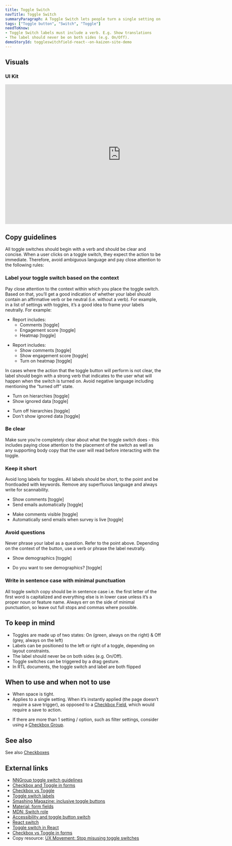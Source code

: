 ```yaml
---
title: Toggle Switch
navTitle: Toggle Switch
summaryParagraph: A Toggle Switch lets people turn a single setting on or off immediately.
tags: ["Toggle button", "Switch", "Toggle"]
needToKnow:
- Toggle Switch labels must include a verb. E.g. Show translations
- The label should never be on both sides (e.g. On/Off).
demoStoryId: toggleswitchfield-react--on-kaizen-site-demo
---
```




## Visuals

### UI Kit

<iframe style="border: none;" width="744" height="450" src="https://www.figma.com/embed?embed_host=share&url=https%3A%2F%2Fwww.figma.com%2Ffile%2Fe3TyAOZKfLg9cA01Iy1Mgm%2FKaizen-Site-embed%3Fnode-id%3D1412%253A1819" allowfullscreen></iframe>

## Copy guidelines

All toggle switches should begin with a verb and should be clear and concise. When a user clicks on a toggle switch, they expect the action to be immediate. Therefore, avoid ambiguous language and pay close attention to the following rules:

### Label your toggle switch based on the context

Pay close attention to the context within which you place the toggle switch. Based on that, you’ll get a good indication of whether your label should contain an affirmative verb or be neutral (i.e. without a verb). For example, in a list of settings with toggles, it’s a good idea to frame your labels neutrally. For example:

<DoAndDontContainer>
<Do>

- Report includes:
    - Comments [toggle]
    - Engagement score [toggle]
    - Heatmap [toggle]

</Do>

<Dont>

- Report includes:
    - Show comments [toggle]
    - Show engagement score [toggle]
    - Turn on heatmap [toggle]


</Dont>
</DoAndDontContainer>

In cases where the action that the toggle button will perform is not clear, the label should begin with a strong verb that indicates to the user what will happen when the switch is turned on. Avoid negative language including mentioning the “turned off” state.

<DoAndDontContainer>
<Do>

- Turn on hierarchies [toggle]
- Show ignored data [toggle]

</Do>

<Dont>

- Turn off hierarchies [toggle]
- Don't show ignored data [toggle]

</Dont>
</DoAndDontContainer>

### Be clear

Make sure you’re completely clear about what the toggle switch does - this includes paying close attention to the placement of the switch as well as any supporting body copy that the user will read before interacting with the toggle.

### Keep it short

Avoid long labels for toggles. All labels should be short, to the point and be frontloaded with keywords. Remove any superfluous language and always write for scannability.

<DoAndDontContainer>
<Do>

- Show comments [toggle]
- Send emails automatically [toggle]

</Do>

<Dont>

- Make comments visible [toggle]
- Automatically send emails when survey is live [toggle]

</Dont>
</DoAndDontContainer>

### Avoid questions

Never phrase your label as a question. Refer to the point above. Depending on the context of the button, use a verb or phrase the label neutrally.

<DoAndDontContainer>
<Do>

- Show demographics [toggle]

</Do>

<Dont>

- Do you want to see demographics? [toggle]

</Dont>
</DoAndDontContainer>

### Write in sentence case with minimal punctuation

All toggle switch copy should be in sentence case i.e. the first letter of the first word is capitalized and everything else is in lower case unless it’s a proper noun or feature name. Always err on the side of minimal punctuation, so leave out full stops and commas where possible.

## To keep in mind

*   Toggles are made up of two states: On (green, always on the right) & Off (grey, always on the left)
*   Labels can be positioned to the left or right of a toggle, depending on layout constraints. 
*   The label should never be on both sides (e.g. On/Off).
*   Toggle switches can be triggered by a drag gesture.
*   In RTL documents, the toggle switch and label are both flipped

## When to use and when not to use

<WhenToUseAndWhenNotToUse>
<WhenToUse>

*   When space is tight.
*   Applies to a single setting. When it’s instantly applied (the page doesn’t require a save trigger), as opposed to a [Checkbox Field](/components/checkbox-field), which would require a save to action.

</WhenToUse>
<WhenNotToUse>

*   If there are more than 1 setting / option, such as filter settings, consider using a [Checkbox Group](/components/checkbox-group).

</WhenNotToUse>
</WhenToUseAndWhenNotToUse>

## See also

See also [Checkboxes](/components/checkboxes)

## External links

- [NNGroup toggle switch guidelines](https://www.nngroup.com/articles/toggle-switch-guidelines/)
- [Checkbox and Toggle in forms](https://uxplanet.org/checkbox-and-toggle-in-forms-f0de6086ac41)
- [Checkbox vs Toggle](https://uxplanet.org/checkbox-vs-toggle-switch-7fc6e83f10b8)
- [Toggle switch labels](https://ux.stackexchange.com/questions/113633/should-a-toggle-switchs-label-be-on-its-left-or-right)
- [Smashing Magazine: inclusive toggle buttons](https://www.smashingmagazine.com/2017/09/building-inclusive-toggle-buttons/)
- [Material: form fields](https://material.io/develop/web/components/input-controls/form-fields/)
- [MDN: Switch role](https://developer.mozilla.org/en-US/docs/Web/Accessibility/ARIA/Roles/Switch_role)
- [Accessibility and toggle button switch](https://scottaohara.github.io/a11y_styled_form_controls/src/toggle-button-switch/)
- [React switch](https://www.npmjs.com/package/react-switch)
- [Toggle switch in React](https://scotch.io/tutorials/build-a-custom-toggle-switch-with-react)
- [Checkbox vs Toggle in forms](https://ux.stackexchange.com/a/113640)
- Copy resource: [UX Movement: Stop misusing toggle switches](https://uxmovement.com/mobile/stop-misusing-toggle-switches/)

